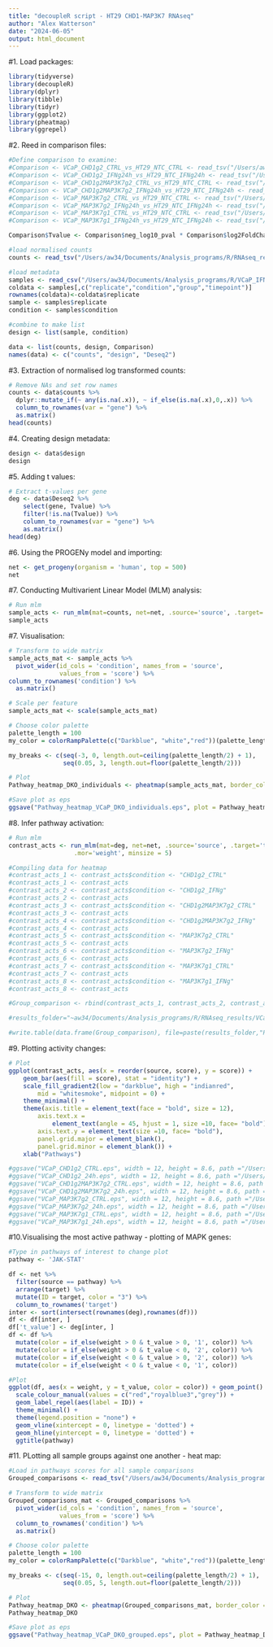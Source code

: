 ```yaml
---
title: "decoupleR script - HT29 CHD1-MAP3K7 RNAseq"
author: "Alex Watterson"
date: "2024-06-05"
output: html_document
---
```


#1. Load packages:
```r
library(tidyverse)
library(decoupleR)
library(dplyr)
library(tibble)
library(tidyr)
library(ggplot2)
library(pheatmap)
library(ggrepel)
```

#2. Reed in comparison files:
```r
#Define comparison to examine:
#Comparison <- VCaP_CHD1g2_CTRL_vs_HT29_NTC_CTRL <- read_tsv("/Users/aw34/Documents/Analysis_programs/R/RNAseq_results/VCaP_CHD1_MAP3K7_IFNg/Deseq2/VCaPCHD1g2_CTRL_vs_VCaPNTC_CTRL.tsv", show_col_types = F)
#Comparison <- VCaP_CHD1g2_IFNg24h_vs_HT29_NTC_IFNg24h <- read_tsv("/Users/aw34/Documents/Analysis_programs/R/RNAseq_results/VCaP_CHD1_MAP3K7_IFNg/Deseq2/VCaPCHD1g2_IFNg24h_vs_VCaPNTC_IFNg24h.tsv", show_col_types = F)
#Comparison <- VCaP_CHD1g2MAP3K7g2_CTRL_vs_HT29_NTC_CTRL <- read_tsv("/Users/aw34/Documents/Analysis_programs/R/RNAseq_results/VCaP_CHD1_MAP3K7_IFNg/Deseq2/VCaPCHD1g2MAP3K7g2_CTRL_vs_VCaPNTC_CTRL.tsv", show_col_types = F)
#Comparison <- VCaP_CHD1g2MAP3K7g2_IFNg24h_vs_HT29_NTC_IFNg24h <- read_tsv("/Users/aw34/Documents/Analysis_programs/R/RNAseq_results/VCaP_CHD1_MAP3K7_IFNg/Deseq2/VCaPCHD1g2MAP3K7g2_IFNg24h_vs_VCaPNTC_IFNg24h.tsv", show_col_types = F)
#Comparison <- VCaP_MAP3K7g2_CTRL_vs_HT29_NTC_CTRL <- read_tsv("/Users/aw34/Documents/Analysis_programs/R/RNAseq_results/VCaP_CHD1_MAP3K7_IFNg/Deseq2/VCaPMAP3K7g2_CTRL_vs_VCaPNTC_CTRL.tsv", show_col_types = F)
#Comparison <- VCaP_MAP3K7g2_IFNg24h_vs_HT29_NTC_IFNg24h <- read_tsv("/Users/aw34/Documents/Analysis_programs/R/RNAseq_results/VCaP_CHD1_MAP3K7_IFNg/Deseq2/VCaPMAP3K7g2_IFNg24h_vs_VCaPNTC_IFNg24h.tsv", show_col_types = F)
#Comparison <- VCaP_MAP3K7g1_CTRL_vs_HT29_NTC_CTRL <- read_tsv("/Users/aw34/Documents/Analysis_programs/R/RNAseq_results/VCaP_CHD1_MAP3K7_IFNg/Deseq2/VCaPMAP3K7g1_CTRL_vs_VCaPNTC_CTRL.tsv", show_col_types = F)
#Comparison <- VCaP_MAP3K7g1_IFNg24h_vs_HT29_NTC_IFNg24h <- read_tsv("/Users/aw34/Documents/Analysis_programs/R/RNAseq_results/VCaP_CHD1_MAP3K7_IFNg/Deseq2/VCaPMAP3K7g1_IFNg24h_vs_VCaPNTC_IFNg24h.tsv", show_col_types = F)

Comparison$Tvalue <- Comparison$neg_log10_pval * Comparison$log2FoldChange

#load normalised counts
counts <- read_tsv("/Users/aw34/Documents/Analysis_programs/R/RNAseq_results/VCaP_CHD1_MAP3K7_IFNg/Deseq2/normalised_desq_counts.tsv", show_col_types = F)

#load metadata
samples <- read_csv("/Users/aw34/Documents/Analysis_programs/R/VCaP_IFNg_RNAseq/design.csv", col_types = NULL, show_col_types = FALSE) 
coldata <- samples[,c("replicate","condition","group","timepoint")]
rownames(coldata)<-coldata$replicate
sample <- samples$replicate
condition <- samples$condition

#combine to make list
design <- list(sample, condition)

data <- list(counts, design, Comparison)
names(data) <- c("counts", "design", "Deseq2")
```

#3. Extraction of normalised log transformed counts:
```r
# Remove NAs and set row names
counts <- data$counts %>%
  dplyr::mutate_if(~ any(is.na(.x)), ~ if_else(is.na(.x),0,.x)) %>% 
  column_to_rownames(var = "gene") %>% 
  as.matrix()
head(counts)
```


#4. Creating design metadata:
```r
design <- data$design
design
```


#5. Adding t values:
```r
# Extract t-values per gene
deg <- data$Deseq2 %>%
    select(gene, Tvalue) %>% 
    filter(!is.na(Tvalue)) %>% 
    column_to_rownames(var = "gene") %>%
    as.matrix()
head(deg)
```


#6. Using the PROGENy model and importing:
```r
net <- get_progeny(organism = 'human', top = 500)
net
```


#7. Conducting Multivarient Linear Model (MLM) analysis: 
```r
# Run mlm
sample_acts <- run_mlm(mat=counts, net=net, .source='source', .target='target', .mor='weight', minsize = 5)
sample_acts
```



#7. Visualisation:
```r
# Transform to wide matrix
sample_acts_mat <- sample_acts %>%
  pivot_wider(id_cols = 'condition', names_from = 'source',
              values_from = 'score') %>%
column_to_rownames('condition') %>%
  as.matrix()

# Scale per feature
sample_acts_mat <- scale(sample_acts_mat)

# Choose color palette
palette_length = 100
my_color = colorRampPalette(c("Darkblue", "white","red"))(palette_length)

my_breaks <- c(seq(-3, 0, length.out=ceiling(palette_length/2) + 1),
               seq(0.05, 3, length.out=floor(palette_length/2)))

# Plot
Pathway_heatmap_DKO_individuals <- pheatmap(sample_acts_mat, border_color = NA, color=my_color, breaks = my_breaks) 

#Save plot as eps
ggsave("Pathway_heatmap_VCaP_DKO_individuals.eps", plot = Pathway_heatmap_DKO$gtable, width = 8, height = 6, path ="/Users/aw34/Documents/Analysis_programs/R/Graph_exports/VCaP_CHD1MAP3K7/decoupleR/Pathways/")
```

#8. Infer pathway activation:
```r
# Run mlm
contrast_acts <- run_mlm(mat=deg, net=net, .source='source', .target='target',
                  .mor='weight', minsize = 5)

#Compiling data for heatmap
#contrast_acts_1 <- contrast_acts$condition <- "CHD1g2_CTRL"
#contrast_acts_1 <- contrast_acts
#contrast_acts_2 <- contrast_acts$condition <- "CHD1g2_IFNg"
#contrast_acts_2 <- contrast_acts
#contrast_acts_3 <- contrast_acts$condition <- "CHD1g2MAP3K7g2_CTRL"
#contrast_acts_3 <- contrast_acts
#contrast_acts_4 <- contrast_acts$condition <- "CHD1g2MAP3K7g2_IFNg"
#contrast_acts_4 <- contrast_acts
#contrast_acts_5 <- contrast_acts$condition <- "MAP3K7g2_CTRL"
#contrast_acts_5 <- contrast_acts
#contrast_acts_6 <- contrast_acts$condition <- "MAP3K7g2_IFNg"
#contrast_acts_6 <- contrast_acts
#contrast_acts_7 <- contrast_acts$condition <- "MAP3K7g1_CTRL"
#contrast_acts_7 <- contrast_acts
#contrast_acts_8 <- contrast_acts$condition <- "MAP3K7g1_IFNg"
#contrast_acts_8 <- contrast_acts

#Group_comparison <- rbind(contrast_acts_1, contrast_acts_2, contrast_acts_3, contrast_acts_4, contrast_acts_7, contrast_acts_8)

#results_folder="~aw34/Documents/Analysis_programs/R/RNAseq_results/VCaP_CHD1_MAP3K7_IFNg/decoupleR/Pathways/"

#write.table(data.frame(Group_comparison), file=paste(results_folder,"Pathway_scores_all_samples.tsv",sep="/"),sep="\t",row.names = FALSE)
```


#9. Plotting activity changes:
```r
# Plot
ggplot(contrast_acts, aes(x = reorder(source, score), y = score)) + 
    geom_bar(aes(fill = score), stat = "identity") +
    scale_fill_gradient2(low = "darkblue", high = "indianred", 
        mid = "whitesmoke", midpoint = 0) + 
    theme_minimal() +
    theme(axis.title = element_text(face = "bold", size = 12),
        axis.text.x = 
            element_text(angle = 45, hjust = 1, size =10, face= "bold"),
        axis.text.y = element_text(size =10, face= "bold"),
        panel.grid.major = element_blank(), 
        panel.grid.minor = element_blank()) +
    xlab("Pathways")

#ggsave("VCaP_CHD1g2_CTRL.eps", width = 12, height = 8.6, path ="/Users/aw34/Documents/Analysis_programs/R/Graph_exports/VCaP_CHD1MAP3K7/decoupleR/")
#ggsave("VCaP_CHD1g2_24h.eps", width = 12, height = 8.6, path ="/Users/aw34/Documents/Analysis_programs/R/Graph_exports/VCaP_CHD1MAP3K7/decoupleR/")
#ggsave("VCaP_CHD1g2MAP3K7g2_CTRL.eps", width = 12, height = 8.6, path ="/Users/aw34/Documents/Analysis_programs/R/Graph_exports/VCaP_CHD1MAP3K7/decoupleR/")
#ggsave("VCaP_CHD1g2MAP3K7g2_24h.eps", width = 12, height = 8.6, path ="/Users/aw34/Documents/Analysis_programs/R/Graph_exports/VCaP_CHD1MAP3K7/decoupleR/")
#ggsave("VCaP_MAP3K7g2_CTRL.eps", width = 12, height = 8.6, path ="/Users/aw34/Documents/Analysis_programs/R/Graph_exports/VCaP_CHD1MAP3K7/decoupleR/")
#ggsave("VCaP_MAP3K7g2_24h.eps", width = 12, height = 8.6, path ="/Users/aw34/Documents/Analysis_programs/R/Graph_exports/VCaP_CHD1MAP3K7/decoupleR/")
#ggsave("VCaP_MAP3K7g1_CTRL.eps", width = 12, height = 8.6, path ="/Users/aw34/Documents/Analysis_programs/R/Graph_exports/VCaP_CHD1MAP3K7/decoupleR/")
#ggsave("VCaP_MAP3K7g1_24h.eps", width = 12, height = 8.6, path ="/Users/aw34/Documents/Analysis_programs/R/Graph_exports/VCaP_CHD1MAP3K7/decoupleR/")
```


#10.Visualising the most active pathway - plotting of MAPK genes:
```r
#Type in pathways of interest to change plot
pathway <- 'JAK-STAT'

df <- net %>%
  filter(source == pathway) %>%
  arrange(target) %>%
  mutate(ID = target, color = "3") %>%
  column_to_rownames('target')
inter <- sort(intersect(rownames(deg),rownames(df)))
df <- df[inter, ]
df['t_value'] <- deg[inter, ]
df <- df %>%
  mutate(color = if_else(weight > 0 & t_value > 0, '1', color)) %>%
  mutate(color = if_else(weight > 0 & t_value < 0, '2', color)) %>%
  mutate(color = if_else(weight < 0 & t_value > 0, '2', color)) %>%
  mutate(color = if_else(weight < 0 & t_value < 0, '1', color))

#Plot
ggplot(df, aes(x = weight, y = t_value, color = color)) + geom_point() +
  scale_colour_manual(values = c("red","royalblue3","grey")) +
  geom_label_repel(aes(label = ID)) + 
  theme_minimal() +
  theme(legend.position = "none") +
  geom_vline(xintercept = 0, linetype = 'dotted') +
  geom_hline(yintercept = 0, linetype = 'dotted') +
  ggtitle(pathway)
```


#11. PLotting all sample groups against one another - heat map:
```r
#Load in pathways scores for all sample comparisons
Grouped_comparisons <- read_tsv("/Users/aw34/Documents/Analysis_programs/R/RNAseq_results/VCaP_CHD1_MAP3K7_IFNg/decoupleR/Pathways/Pathway_scores_all_samples.tsv", show_col_types = F)

# Transform to wide matrix
Grouped_comparisons_mat <- Grouped_comparisons %>%
  pivot_wider(id_cols = 'condition', names_from = 'source',
              values_from = 'score') %>%
  column_to_rownames('condition') %>%
  as.matrix()

# Choose color palette
palette_length = 100
my_color = colorRampPalette(c("Darkblue", "white","red"))(palette_length)

my_breaks <- c(seq(-15, 0, length.out=ceiling(palette_length/2) + 1),
               seq(0.05, 5, length.out=floor(palette_length/2)))

# Plot
Pathway_heatmap_DKO <- pheatmap(Grouped_comparisons_mat, border_color = NA, color=my_color, breaks = my_breaks) 
Pathway_heatmap_DKO

#Save plot as eps
ggsave("Pathway_heatmap_VCaP_DKO_grouped.eps", plot = Pathway_heatmap_DKO$gtable, width = 8, height = 6, path ="/Users/aw34/Documents/Analysis_programs/R/Graph_exports/VCaP_CHD1MAP3K7/decoupleR/Pathways/")
```
